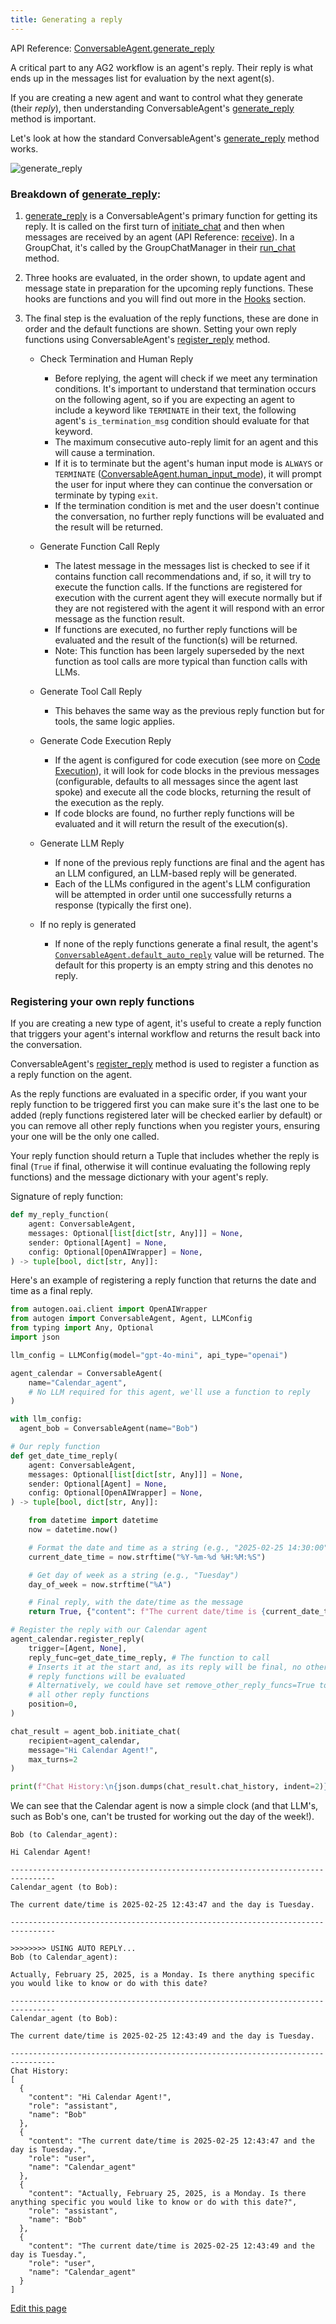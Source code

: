 ```yaml
---
title: Generating a reply
---
```


API Reference: [ConversableAgent.generate_reply](/docs/api-reference/autogen/ConversableAgent#generate-reply)

A critical part to any AG2 workflow is an agent's reply. Their reply is what ends up in the messages list for evaluation by the next agent(s).

If you are creating a new agent and want to control what they generate (their *reply*), then understanding ConversableAgent's [generate_reply](./docs/api-reference/autogen/ConversableAgent#generate-reply) method is important.

Let's look at how the standard ConversableAgent's [generate_reply](./docs/api-reference/autogen/ConversableAgent#generate-reply) method works.

![generate_reply](./assets/generate-reply.png)

### Breakdown of [generate_reply](./docs/api-reference/autogen/ConversableAgent#generate-reply):

1. [generate_reply](./docs/api-reference/autogen/ConversableAgent#generate-reply) is a ConversableAgent's primary function for getting its reply. It is called on the first turn of [initiate_chat](/docs/api-reference/autogen/ConversableAgent#initiate-chat) and then when messages are received by an agent (API Reference: [receive](/docs/api-reference/autogen/ConversableAgent#receive)). In a GroupChat, it's called by the GroupChatManager in their [run_chat](./docs/api-reference/autogen/GroupChatManager#run-chat) method.

2. Three hooks are evaluated, in the order shown, to update agent and message state in preparation for the upcoming reply functions. These hooks are functions and you will find out more in the [Hooks](/docs/contributor-guide/how-ag2-works/hooks) section.

3. The final step is the evaluation of the reply functions, these are done in order and the default functions are shown. Setting your own reply functions using ConversableAgent's [register_reply](/docs/api-reference/autogen/ConversableAgent#register-reply) method.

    - Check Termination and Human Reply
      - Before replying, the agent will check if we meet any termination conditions. It's important to understand that termination occurs on the following agent, so if you are expecting an agent to include a keyword like `TERMINATE` in their text, the following agent's `is_termination_msg` condition should evaluate for that keyword.
      - The maximum consecutive auto-reply limit for an agent and this will cause a termination.
      - If it is to terminate but the agent's human input mode is `ALWAYS` or `TERMINATE` ([ConversableAgent.human_input_mode](/docs/api-reference/autogen/ConversableAgent#conversableagent)), it will prompt the user for input where they can continue the conversation or terminate by typing `exit`.
      - If the termination condition is met and the user doesn't continue the conversation, no further reply functions will be evaluated and the result will be returned.

    - Generate Function Call Reply
      - The latest message in the messages list is checked to see if it contains function call recommendations and, if so, it will try to execute the function calls. If the functions are registered for execution with the current agent they will execute normally but if they are not registered with the agent it will respond with an error message as the function result.
      - If functions are executed, no further reply functions will be evaluated and the result of the function(s) will be returned.
      - Note: This function has been largely superseded by the next function as tool calls are more typical than function calls with LLMs.

    - Generate Tool Call Reply
      - This behaves the same way as the previous reply function but for tools, the same logic applies.

    - Generate Code Execution Reply
      - If the agent is configured for code execution (see more on [Code Execution](/docs/user-guide/advanced-concepts/code-execution)), it will look for code blocks in the previous messages (configurable, defaults to all messages since the agent last spoke) and execute all the code blocks, returning the result of the execution as the reply.
      - If code blocks are found, no further reply functions will be evaluated and it will return the result of the execution(s).

    - Generate LLM Reply
      - If none of the previous reply functions are final and the agent has an LLM configured, an LLM-based reply will be generated.
      - Each of the LLMs configured in the agent's LLM configuration will be attempted in order until one successfully returns a response (typically the first one).

    - If no reply is generated
      - If none of the reply functions generate a final result, the agent's [`ConversableAgent.default_auto_reply`](/docs/api-reference/autogen/ConversableAgent#conversableagent) value will be returned. The default for this property is an empty string and this denotes no reply.

### Registering your own reply functions

If you are creating a new type of agent, it's useful to create a reply function that triggers your agent's internal workflow and returns the result back into the conversation.

ConversableAgent's [register_reply](/docs/api-reference/autogen/ConversableAgent#register-reply) method is used to register a function as a reply function on the agent.

As the reply functions are evaluated in a specific order, if you want your reply function to be triggered first you can make sure it's the last one to be added (reply functions registered later will be checked earlier by default) or you can remove all other reply functions when you register yours, ensuring your one will be the only one called.

Your reply function should return a Tuple that includes whether the reply is final (`True` if final, otherwise it will continue evaluating the following reply functions) and the message dictionary with your agent's reply.

Signature of reply function:
```python
def my_reply_function(
    agent: ConversableAgent,
    messages: Optional[list[dict[str, Any]]] = None,
    sender: Optional[Agent] = None,
    config: Optional[OpenAIWrapper] = None,
) -> tuple[bool, dict[str, Any]]:
```

Here's an example of registering a reply function that returns the date and time as a final reply.

```python
from autogen.oai.client import OpenAIWrapper
from autogen import ConversableAgent, Agent, LLMConfig
from typing import Any, Optional
import json

llm_config = LLMConfig(model="gpt-4o-mini", api_type="openai")

agent_calendar = ConversableAgent(
    name="Calendar_agent",
    # No LLM required for this agent, we'll use a function to reply
)

with llm_config:
  agent_bob = ConversableAgent(name="Bob")

# Our reply function
def get_date_time_reply(
    agent: ConversableAgent,
    messages: Optional[list[dict[str, Any]]] = None,
    sender: Optional[Agent] = None,
    config: Optional[OpenAIWrapper] = None,
) -> tuple[bool, dict[str, Any]]:

    from datetime import datetime
    now = datetime.now()

    # Format the date and time as a string (e.g., "2025-02-25 14:30:00")
    current_date_time = now.strftime("%Y-%m-%d %H:%M:%S")

    # Get day of week as a string (e.g., "Tuesday")
    day_of_week = now.strftime("%A")

    # Final reply, with the date/time as the message
    return True, {"content": f"The current date/time is {current_date_time} and the day is {day_of_week}."}

# Register the reply with our Calendar agent
agent_calendar.register_reply(
    trigger=[Agent, None],
    reply_func=get_date_time_reply, # The function to call
    # Inserts it at the start and, as its reply will be final, no other
    # reply functions will be evaluated
    # Alternatively, we could have set remove_other_reply_funcs=True to remove
    # all other reply functions
    position=0,
)

chat_result = agent_bob.initiate_chat(
    recipient=agent_calendar,
    message="Hi Calendar Agent!",
    max_turns=2
)

print(f"Chat History:\n{json.dumps(chat_result.chat_history, indent=2)}")
```

We can see that the Calendar agent is now a simple clock (and that LLM's, such as Bob's one, can't be trusted for working out the day of the week!).

```console
Bob (to Calendar_agent):

Hi Calendar Agent!

--------------------------------------------------------------------------------
Calendar_agent (to Bob):

The current date/time is 2025-02-25 12:43:47 and the day is Tuesday.

--------------------------------------------------------------------------------

>>>>>>>> USING AUTO REPLY...
Bob (to Calendar_agent):

Actually, February 25, 2025, is a Monday. Is there anything specific you would like to know or do with this date?

--------------------------------------------------------------------------------
Calendar_agent (to Bob):

The current date/time is 2025-02-25 12:43:49 and the day is Tuesday.

--------------------------------------------------------------------------------
Chat History:
[
  {
    "content": "Hi Calendar Agent!",
    "role": "assistant",
    "name": "Bob"
  },
  {
    "content": "The current date/time is 2025-02-25 12:43:47 and the day is Tuesday.",
    "role": "user",
    "name": "Calendar_agent"
  },
  {
    "content": "Actually, February 25, 2025, is a Monday. Is there anything specific you would like to know or do with this date?",
    "role": "assistant",
    "name": "Bob"
  },
  {
    "content": "The current date/time is 2025-02-25 12:43:49 and the day is Tuesday.",
    "role": "user",
    "name": "Calendar_agent"
  }
]
```

<div className="edit-url-container">
    <a className="edit-url" href="https://github.com/ag2ai/ag2/edit/main/website/docs/contributor-guide/how-ag2-works/generate-reply.mdx" target='_blank'><Icon icon="pen" iconType="solid" size="13px"/> Edit this page</a>
</div>

